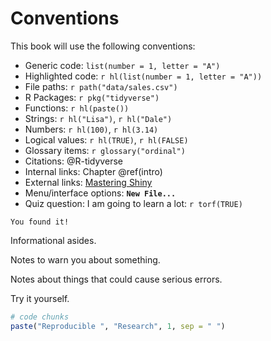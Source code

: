 # Conventions

This book will use the following conventions:

* Generic code: `list(number = 1, letter = "A")`
* Highlighted code: `r hl(list(number = 1, letter = "A"))`
* File paths: `r path("data/sales.csv")`
* R Packages: `r pkg("tidyverse")`
* Functions: `r hl(paste())`
* Strings: `r hl("Lisa")`, `r hl("Dale")`
* Numbers: `r hl(100)`, `r hl(3.14)`
* Logical values: `r hl(TRUE)`, `r hl(FALSE)`
* Glossary items: `r glossary("ordinal")`
* Citations: @R-tidyverse
* Internal links: Chapter\ \@ref(intro)
* External links: [Mastering Shiny](https://mastering-shiny.org/){target="_blank"}
* Menu/interface options: **`New File...`**
* Quiz question: I am going to learn a lot: `r torf(TRUE)`

```block
You found it!
```

::: {.info data-latex=""}
Informational asides.
:::

::: {.warning data-latex=""}
Notes to warn you about something.
:::

::: {.dangerous data-latex=""}
Notes about things that could cause serious errors.
:::

::: {.try data-latex=""}
Try it yourself.
:::

```r
# code chunks
paste("Reproducible ", "Research", 1, sep = " ")
```

